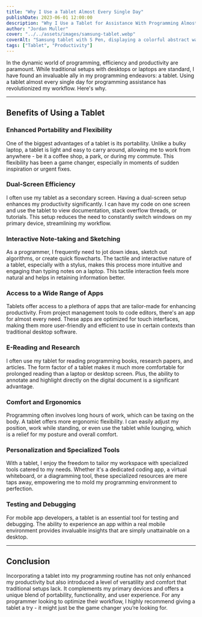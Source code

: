 ```yaml
---
title: "Why I Use a Tablet Almost Every Single Day"
publishDate: 2023-06-01 12:00:00
description: "Why I Use a Tablet for Assistance With Programming Almost Every Single Day"
author: "Jordan Muller"
cover: "../../assets/images/samsung-tablet.webp"
coverAlt: "Samsung tablet with S Pen, displaying a colorful abstract wallpaper, angled to highlight the screen and black bezel against a light background."
tags: ["Tablet", "Productivity"]
---
```


In the dynamic world of programming, efficiency and productivity are paramount. While traditional setups with desktops or laptops are standard, I have found an invaluable ally in my programming endeavors: a tablet. Using a tablet almost every single day for programming assistance has revolutionized my workflow. Here's why.

---

## Benefits of Using a Tablet

### Enhanced Portability and Flexibility

One of the biggest advantages of a tablet is its portability. Unlike a bulky laptop, a tablet is light and easy to carry around, allowing me to work from anywhere - be it a coffee shop, a park, or during my commute. This flexibility has been a game changer, especially in moments of sudden inspiration or urgent fixes.

### Dual-Screen Efficiency

I often use my tablet as a secondary screen. Having a dual-screen setup enhances my productivity significantly. I can have my code on one screen and use the tablet to view documentation, stack overflow threads, or tutorials. This setup reduces the need to constantly switch windows on my primary device, streamlining my workflow.

### Interactive Note-taking and Sketching

As a programmer, I frequently need to jot down ideas, sketch out algorithms, or create quick flowcharts. The tactile and interactive nature of a tablet, especially with a stylus, makes this process more intuitive and engaging than typing notes on a laptop. This tactile interaction feels more natural and helps in retaining information better.

### Access to a Wide Range of Apps

Tablets offer access to a plethora of apps that are tailor-made for enhancing productivity. From project management tools to code editors, there's an app for almost every need. These apps are optimized for touch interfaces, making them more user-friendly and efficient to use in certain contexts than traditional desktop software.

### E-Reading and Research

I often use my tablet for reading programming books, research papers, and articles. The form factor of a tablet makes it much more comfortable for prolonged reading than a laptop or desktop screen. Plus, the ability to annotate and highlight directly on the digital document is a significant advantage.

### Comfort and Ergonomics

Programming often involves long hours of work, which can be taxing on the body. A tablet offers more ergonomic flexibility. I can easily adjust my position, work while standing, or even use the tablet while lounging, which is a relief for my posture and overall comfort.

### Personalization and Specialized Tools

With a tablet, I enjoy the freedom to tailor my workspace with specialized tools catered to my needs. Whether it's a dedicated coding app, a virtual whiteboard, or a diagramming tool, these specialized resources are mere taps away, empowering me to mold my programming environment to perfection.

### Testing and Debugging

For mobile app developers, a tablet is an essential tool for testing and debugging. The ability to experience an app within a real mobile environment provides invaluable insights that are simply unattainable on a desktop.

---

## Conclusion

Incorporating a tablet into my programming routine has not only enhanced my productivity but also introduced a level of versatility and comfort that traditional setups lack. It complements my primary devices and offers a unique blend of portability, functionality, and user experience. For any programmer looking to optimize their workflow, I highly recommend giving a tablet a try - it might just be the game changer you’re looking for.